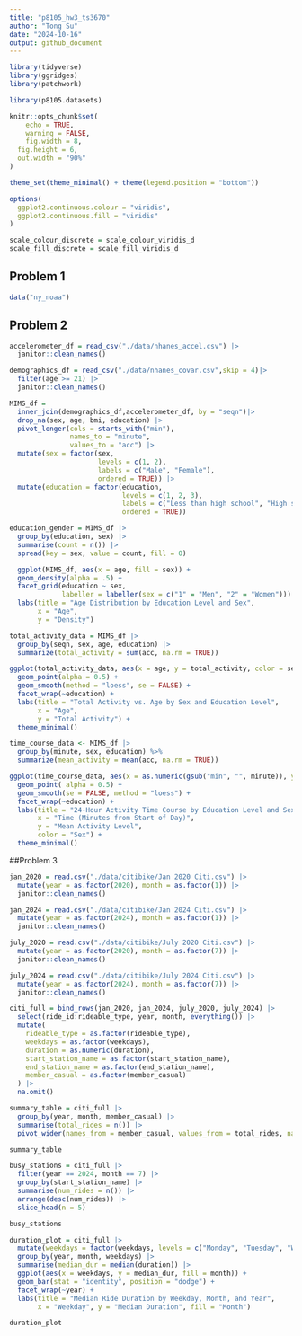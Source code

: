 ```yaml
---
title: "p8105_hw3_ts3670"
author: "Tong Su"
date: "2024-10-16"
output: github_document
---
```


```r
library(tidyverse)
library(ggridges)
library(patchwork)

library(p8105.datasets)

knitr::opts_chunk$set(
	echo = TRUE,
	warning = FALSE,
	fig.width = 8,
  fig.height = 6,
  out.width = "90%"
)

theme_set(theme_minimal() + theme(legend.position = "bottom"))

options(
  ggplot2.continuous.colour = "viridis",
  ggplot2.continuous.fill = "viridis"
)

scale_colour_discrete = scale_colour_viridis_d
scale_fill_discrete = scale_fill_viridis_d
```

## Problem 1
```r
data("ny_noaa")
```

## Problem 2
```r
accelerometer_df = read_csv("./data/nhanes_accel.csv") |>
  janitor::clean_names()

demographics_df = read_csv("./data/nhanes_covar.csv",skip = 4)|> 
  filter(age >= 21) |>
  janitor::clean_names()
```

```r
MIMS_df = 
  inner_join(demographics_df,accelerometer_df, by = "seqn")|>
  drop_na(sex, age, bmi, education) |>
  pivot_longer(cols = starts_with("min"),
               names_to = "minute",
               values_to = "acc") |>
  mutate(sex = factor(sex,
                      levels = c(1, 2),
                      labels = c("Male", "Female"),
                      ordered = TRUE)) |>
  mutate(education = factor(education,
                            levels = c(1, 2, 3),
                            labels = c("Less than high school", "High school equivalent", "More than high school"),
                            ordered = TRUE))
```

```r
education_gender = MIMS_df |>
  group_by(education, sex) |>
  summarise(count = n()) |>
  spread(key = sex, value = count, fill = 0)
```

```r
  ggplot(MIMS_df, aes(x = age, fill = sex)) +
  geom_density(alpha = .5) + 
  facet_grid(education ~ sex,
             labeller = labeller(sex = c("1" = "Men", "2" = "Women"))) +
  labs(title = "Age Distribution by Education Level and Sex",
       x = "Age",
       y = "Density") 
```


```r
total_activity_data = MIMS_df |>
  group_by(seqn, sex, age, education) |>
  summarize(total_activity = sum(acc, na.rm = TRUE))

ggplot(total_activity_data, aes(x = age, y = total_activity, color = sex)) +
  geom_point(alpha = 0.5) + 
  geom_smooth(method = "loess", se = FALSE) +  
  facet_wrap(~education) +  
  labs(title = "Total Activity vs. Age by Sex and Education Level",
       x = "Age",
       y = "Total Activity") +
  theme_minimal()
```

```r
time_course_data <- MIMS_df |>
  group_by(minute, sex, education) %>%
  summarize(mean_activity = mean(acc, na.rm = TRUE))

ggplot(time_course_data, aes(x = as.numeric(gsub("min", "", minute)), y = mean_activity, color = sex)) +
  geom_point( alpha = 0.5) +
  geom_smooth(se = FALSE, method = "loess") + 
  facet_wrap(~education) +
  labs(title = "24-Hour Activity Time Course by Education Level and Sex",
       x = "Time (Minutes from Start of Day)",
       y = "Mean Activity Level",
       color = "Sex") +
  theme_minimal()
```

##Problem 3
```r
jan_2020 = read.csv("./data/citibike/Jan 2020 Citi.csv") |>
  mutate(year = as.factor(2020), month = as.factor(1)) |>
  janitor::clean_names() 

jan_2024 = read.csv("./data/citibike/Jan 2024 Citi.csv") |>
  mutate(year = as.factor(2024), month = as.factor(1)) |>
  janitor::clean_names()

july_2020 = read.csv("./data/citibike/July 2020 Citi.csv") |>
  mutate(year = as.factor(2020), month = as.factor(7)) |>
  janitor::clean_names()

july_2024 = read.csv("./data/citibike/July 2024 Citi.csv") |>
  mutate(year = as.factor(2024), month = as.factor(7)) |>
  janitor::clean_names()

citi_full = bind_rows(jan_2020, jan_2024, july_2020, july_2024) |>
  select(ride_id:rideable_type, year, month, everything()) |>
  mutate(
    rideable_type = as.factor(rideable_type),
    weekdays = as.factor(weekdays),
    duration = as.numeric(duration),
    start_station_name = as.factor(start_station_name),
    end_station_name = as.factor(end_station_name),
    member_casual = as.factor(member_casual)
  ) |>
  na.omit()
```

```r
summary_table = citi_full |>
  group_by(year, month, member_casual) |>
  summarise(total_rides = n()) |>
  pivot_wider(names_from = member_casual, values_from = total_rides, names_prefix = "num_")

summary_table
```

```r
busy_stations = citi_full |>
  filter(year == 2024, month == 7) |>
  group_by(start_station_name) |>
  summarise(num_rides = n()) |>
  arrange(desc(num_rides)) |>
  slice_head(n = 5)

busy_stations
```

```r
duration_plot = citi_full |>
  mutate(weekdays = factor(weekdays, levels = c("Monday", "Tuesday", "Wednesday", "Thursday", "Friday", "Saturday", "Sunday"))) |>
  group_by(year, month, weekdays) |>
  summarise(median_dur = median(duration)) |>
  ggplot(aes(x = weekdays, y = median_dur, fill = month)) +
  geom_bar(stat = "identity", position = "dodge") +
  facet_wrap(~year) +
  labs(title = "Median Ride Duration by Weekday, Month, and Year",
       x = "Weekday", y = "Median Duration", fill = "Month")

duration_plot
```
